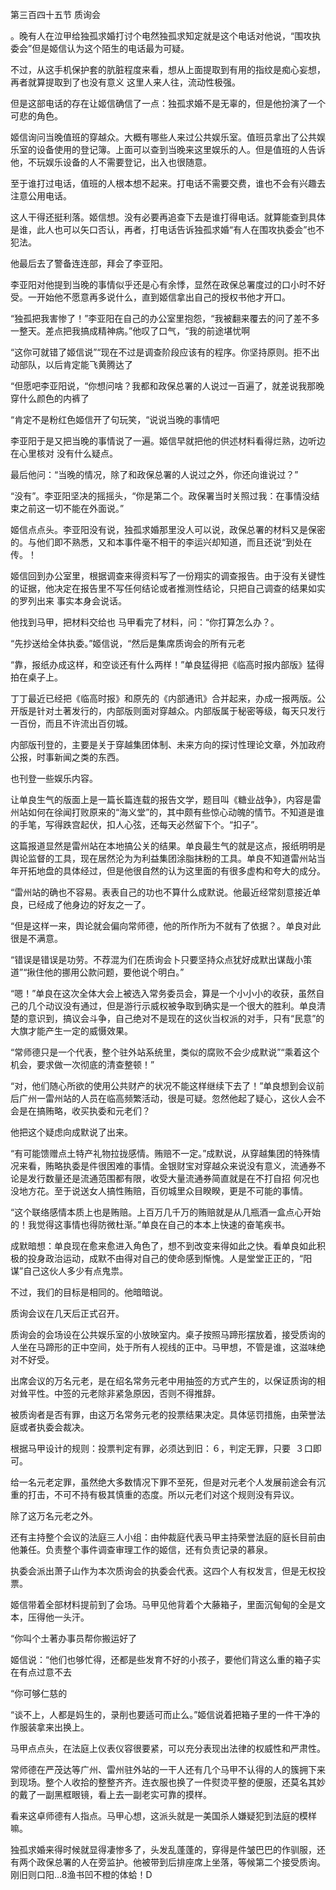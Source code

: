 

第三百四十五节 质询会

。晚有人在泣甲给独孤求婚打讨个电然独孤求知定就是这个电话对他说，“围攻执委会”但是姬信认为这个陌生的电话最为可疑。

不过，从这手机保护套的肮脏程度来看，想从上面提取到有用的指纹是痴心妄想，再者就算提取到了也没有意义 这里人来人往，流动性极强。

但是这部电话的存在让姬信确信了一点：独孤求婚不是无辜的，但是他扮演了一个可悲的角色。

姬信询问当晚值班的穿越众。大概有哪些人来过公共娱乐室。值班员拿出了公共娱乐室的设备使用的登记簿。上面可以查到当晚来这里娱乐的人。但是值班的人告诉他，不玩娱乐设备的人不需要登记，出入也很随意。

至于谁打过电话，值班的人根本想不起来。打电话不需要交费，谁也不会有兴趣去注意公用电话。

这人干得还挺利落。姬信想。没有必要再追查下去是谁打得电话。就算能查到具体是谁，此人也可以矢口否认，再者，打电话告诉独孤求婚“有人在围攻执委会”也不犯法。

他最后去了警备连连部，拜会了李亚阳。

李亚阳对他提到当晚的事情似乎还是心有余悸，显然在政保总署度过的口小时不好受。一开始他不愿意再多说什么，直到姬信拿出自己的授权书他才开口。

“独孤把我害惨了！”李亚阳在自己的办公室里抱怨，“我被翻来覆去的问了差不多一整天。差点把我搞成精神病。”他叹了口气，“我的前途堪忧啊

“这你可就错了姬信说”“现在不过是调查阶段应该有的程序。你坚持原则。拒不出动部队，以后肯定能飞黄腾达了

“但愿吧李亚阳说，“你想问啥？我都和政保总署的人说过一百遍了，就差说我那晚穿什么颜色的内裤了

“肯定不是粉红色姬信开了句玩笑，“说说当晚的事情吧

李亚阳于是又把当晚的事情说了一遍。姬信早就把他的供述材料看得烂熟，边听边在心里核对 没有什么疑点。

最后他问：“当晚的情况，除了和政保总署的人说过之外，你还向谁说过？”

“没有”。李亚阳坚决的摇摇头，“你是第二个。政保署当时关照过我：在事情没结束之前这一切不能在外面说。”

姬信点点头。李亚阳没有说，独孤求婚那里没人可以说，政保总署的材料又是保密的。与他们即不熟悉，又和本事件毫不相干的李运兴却知道，而且还说“到处在传。！

姬信回到办公室里，根据调查来得资料写了一份翔实的调查报告。由于没有关键性的证据，他决定在报告里不写任何结论或者推测性结论，只把自己调查的结果如实的罗列出来 事实本身会说话。

他找到马甲，把材料交给也 马甲看完了材料，问：“你打算怎么办？。

“先抄送给全体执委。”姬信说，“然后是集席质询会的所有元老

“靠，报纸办成这样，和空谈还有什么两样！”单良猛得把《临高时报内部版》猛得拍在桌子上。

丁丁最近已经把《临高时报》和原先的《内部通讯》合并起来，办成一报两版。公开版是针对土著发行的，内部版则面对穿越众。内部版属于秘密等级，每天只发行一百份，而且不许流出百仞城。

内部版刊登的，主要是关于穿越集团体制、未来方向的探讨性理论文章，外加政府公报，时事新闻之类的东西。

也刊登一些娱乐内容。

让单良生气的版面上是一篇长篇连载的报告文学，题目叫《糖业战争》，内容是雷州站如何在徐闻打败原来的“海义堂”的，其中颇有些惊心动魄的情节。不知道是谁的手笔，写得跌宫起伏，扣人心弦，还每天必然留下个。“扣子”。

这篇报道显然是雷州站在本地搞公关的结果。单良最生气的就是这点，报纸明明是舆论监督的工具，现在居然沦为为利益集团涂脂抹粉的工具。单良不知道雷州站当年开拓地盘的具体经过，但是他很自然的认为这里面的有很多虚构和夸大的成分。

“雷州站的确也不容易。表表自己的功也不算什么成默说。他最近经常刻意接近单良，已经成了他身边的好友之一了。

“但是这样一来，舆论就会偏向常师德，他的所作所为不就有了依据？。单良对此很是不满意。

“错误是错误是功劳。不荐混为们在质询会卜只要坚持众点犹好成默出谋哉小策道”“揪住他的挪用公款问题，要他说个明白。”

“嗯！”单良在这次全体大会上被选入常务委员会，算是一个小小小的收获，虽然自己的几个动议没有通过，但是游行示威权被争取到确实是一个很大的胜利。单良清楚的意识到，搞议会斗争，自己绝对不是现在的这伙当权派的对手，只有“民意”的大旗才能产生一定的威慑效果。

“常师德只是一个代表，整个驻外站系统里，类似的腐败不会少成默说”“乘着这个机会，要求做一次彻底的清查整顿！”

“对，他们随心所欲的使用公共财产的状况不能这样继续下去了！”单良想到会议前后广州一雷州站的人员在临高频繁活动，很是可疑。忽然他起了疑心，这伙人会不会是在搞贿略，收买执委和元老们？

他把这个疑虑向成默说了出来。

“有可能馈赠点土特产礼物拉拢感情。贿赔不一定。”成默说，从穿越集团的特殊情况来看，贿略执委是件很困难的事情。金银财宝对穿越众来说没有意义，流通券不论是发行数量还是流通范围都有限，收受大量流通券简直就是在不打自招 何况也没地方花。至于说送女人搞性贿赔，百仞城里众目睽睽，更是不可能的事情。

“这个联络感情本质上也是贿赔。上百万几千万的贿赔就是从几瓶酒一盒点心开始的！我觉得这事情也得防微杜渐。”单良在自己的本本上快速的奋笔疾书。

成默暗想：单良现在愈来愈进入角色了，想不到改变来得如此之快。看单良如此积极的投身政治运动，成默不由得对自己的使命感到惭愧。人是堂堂正正的，“阳谋”自己这伙人多少有点鬼祟。

不过，我们的目标是相同的。他暗暗说。

质询会议在几天后正式召开。

质询会的会场设在公共娱乐室的小放映室内。桌子按照马蹄形摆放着，接受质询的人坐在马蹄形的正中空间，处于所有人视线的正中。马甲想，不管是谁，这滋味绝对不好受。

出席会议的万名元老，是在绍名常务元老中用抽签的方式产生的，以保证质询的相对耸平性。中签的元老除非紧急原因，否则不得推辞。

被质询者是否有罪，由这万名常务元老的投票结果决定。具体惩罚措施，由荣誉法庭或者执委会裁决。

根据马甲设计的规则：投票判定有罪，必须达到旧：６，判定无罪，只要  ３口即可。

给一名元老定罪，虽然绝大多数情况下罪不至死，但是对元老个人发展前途会有沉重的打击，不可不持有极其慎重的态度。所以元老们对这个规则没有异议。

除了这万名元老之外。

还有主持整个会议的法庭三人小组：由仲裁庭代表马甲主持荣誉法庭的庭长目前由他兼任。负责整个事件调查审理工作的姬信，还有负责记录的慕泉。

执委会派出萧子山作为本次质询会的执委会代表。这四个人有权发言，但是无权投票。

姬信带着全部材料提前到了会场。马甲见他背着个大藤箱子，里面沉甸甸的全是文本，压得他一头汗。

“你叫个土著办事员帮你搬运好了

姬信说：“他们也够忙得，还都是些发育不好的小孩子，要他们背这么重的箱子实在有点过意不去

“你可够仁慈的

“谈不上，人都是妈生的，录削也要适可而止么。”姬信说着把箱子里的一件干净的作服装拿来出换上。

马甲点点头，在法庭上仪表仪容很要紧，可以充分表现出法律的权威性和严肃性。

常师德在严茂达等广州、雷州驻外站的一干人还有几个马甲不认得的人的簇拥下来到现场。整个人收拾的整整齐齐。连衣服也换了一件熨烫平整的便服，还莫名其妙的戴了一副黑框眼镜，看上去一副老实可靠的摸样。

看来这卓师德有人指点。马甲心想，这派头就是一美国杀人嫌疑犯到法庭的模样嘛。

独孤求婚来得时候就显得凄惨多了，头发乱蓬蓬的，穿得是件皱巴巴的作驯服，还有两个政保总署的人在旁监护。他被带到后排座席上坐落，等候第二个接受质询。刚旧则口阳…8渔书凹不橙的体蛤！D

